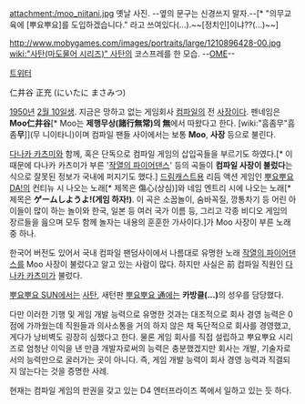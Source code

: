 attachment:/moo_niitani.jpg
옛날 사진. --옆의 문구는 신경쓰지 말자.--[* "의무교육에 [뿌요뿌요]를 도입하겠습니다." 라고 쓰여있다(...).~~[정치인]이냐??(...)~~]


http://www.mobygames.com/images/portraits/large/1210896428-00.jpg
[[wiki:"사탄(마도물어 시리즈)" 사탄]]의 코스프레를 한 모습. --[[OME]]--

[https://twitter.com/mooniitani 트위터]

仁井谷 正充 (にいたに まさみつ)

[[1950년]] [[2월 10일]]생. 지금은 망하고 없는 게임회사 [[컴파일]]의 전 [[사장]]이다. 펜네임은 '''Moo仁井谷'''[* Moo는 '''제행무상(諸行無常)의 無'''에서 따왔다고 한다. [wiki:"흠좀무"흠좀'''무''']](무 니이타니)이며 컴파일 팬들 사이에서는 보통 '''Moo''', '''사장''' 등으로 불린다.

[[다나카 카츠미]]와 함께, 혹은 단독으로 컴파일 게임의 삽입곡들을 부르기도 하였다.[* 이 때문에 다나카 카츠미가 부른 '[[작열의 파이어댄스]]' 등의 곡들이 '''컴파일 사장이 불렀다'''는 식으로 잘못된 정보가 국내에 퍼지기도 했다.] [[드림캐스트]]용 리듬 액션 게임인 [[뿌요뿌요 DA!]]의 컨티뉴 시 나오는 노래[* 제목은 傷心(상심)]와 네임 엔트리 시에 나오는 노래[* 제목은 '''ゲームしようよ!(게임 하자!)'''. 이 곡은 소꿉놀이, 숨바꼭질, 깡통차기 등 어린 아이들이 많이 하는 놀이와 한국, 일본 등 여러 국가 이름 등, 그리고 각종 비디오 게임의 장르들을 읊으며 모두 함께 놀자는 내용의 훈훈한 가사이다.]가 Moo 사장이 부른 노래 중 하나.

한국어 버전도 있어서 국내 컴파일 팬덤사이에서 나름대로 유명한 노래 [[작열의 파이어댄스]]를 Moo 사장이 불렀다고 알고 있는 사람이 많다. 하지만 사실은 前 컴파일 직원인 [[다나카 카츠미]]가 불렀다.

[[뿌요뿌요 SUN]]에서는 [[사탄]], 새턴판 [[뿌요뿌요 通]]에는 '''카방클(...)'''의 성우를 담당했다.

다만 이러한 기행 및 게임 개발 능력으로 유명한 것과는 대조적으로 회사 경영 능력은 0점에 가까웠는데 직원들과 의사소통을 거의 하지 않은 채 독단적으로 회사를 경영했고, 게다가 낭비벽도 굉장히 심했다고 한다. 물론 게임 회사를 직접 설립하고 뿌요뿌요 시리즈로 엄청난 이익을 낸 만큼 개발자로써의 능력은 충분했겠지만 회사는 개발, 기술자로서의 능력만으로 굴러가는 곳이 아니다. 즉, 게임 개발 능력이 회사 경영 능력과 직결되지 않는다는 것을 증명한 사례.

현재는 컴파일 게임의 판권을 갖고 있는 D4 엔터프라이즈 쪽에서 일하고 있는 듯 하다.

